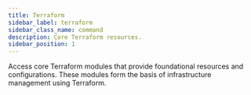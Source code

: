 ```yaml
---
title: Terraform
sidebar_label: terraform
sidebar_class_name: command
description: Core Terraform resources.
sidebar_position: 1
---
```


<Intro>
  Access core Terraform modules that provide foundational resources and configurations. These modules form the basis of infrastructure management using Terraform.
</Intro>

<DocCardList/>
